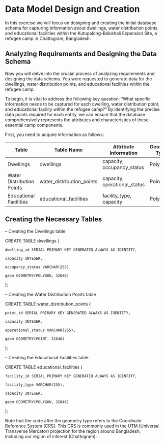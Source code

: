# Data Model Design and Creation

In this exercise we will focus on designing and creating the initial database schema for capturing information about dwellings, water distribution points, and educational facilities within the Kutupalong-Balukhali Expansion Site, a refugee camp in Chattogram, Bangladesh.

## Analyzing Requirements and Designing the Data Schema

Now you will delve into the crucial process of analyzing requirements and designing the data schema. You were requested to generate data for the dwellings, water distribution points, and educational facilities within the refugee camp.

To begin, it is vital to address the following key question: "What specific information needs to be captured for each dwelling, water distribution point, and educational facility within the refugee camp?" By identifying the precise data points required for each entity, we can ensure that the database comprehensively represents the attributes and characteristics of these essential camp components.

First, you need to acquire information as follows:

| **Table**                 | **Table Name**            | **Attribute Information**    | **Geometry Type** |
|----------------|----------------|------------------------|----------------|
| Dwellings                 | dwellings                 | capacity, occupancy_status   | Polygon           |
| Water Distribution Points | water_distribution_points | capacity, operational_status | Point             |
| Educational Facilities    | educational_facilities    | facility_type, capacity      | Polygon           |

## Creating the Necessary Tables

::: code-box
-- Creating the Dwellings table

CREATE TABLE dwellings (

    dwelling_id SERIAL PRIMARY KEY GENERATED ALWAYS AS IDENTITY,

    capacity INTEGER,

    occupancy_status VARCHAR(255),

    geom GEOMETRY(POLYGON, 32646)

);

-- Creating the Water Distribution Points table

CREATE TABLE water_distribution_points (

    point_id SERIAL PRIMARY KEY GENERATED ALWAYS AS IDENTITY,

    capacity INTEGER,

    operational_status VARCHAR(255),

    geom GEOMETRY(POINT, 32646)

);

-- Creating the Educational Facilities table

CREATE TABLE educational_facilities (

    facility_id SERIAL PRIMARY KEY GENERATED ALWAYS AS IDENTITY,

    facility_type VARCHAR(255),

    capacity INTEGER,

    geom GEOMETRY(POLYGON, 32646)

);
:::

Note that the code after the geometry type refers to the Coordinate Reference System (CRS). This CRS is commonly used in the UTM (Universal Transverse Mercator) projection for the region around Bangladesh, including our region of interest (Chattogram).

## 

